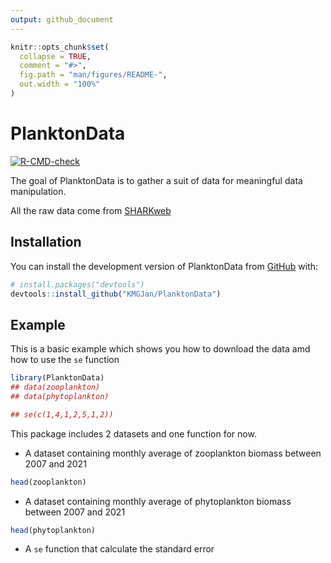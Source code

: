 ```yaml
---
output: github_document
---
```


<!-- README.md is generated from README.Rmd. Please edit that file -->

```r
knitr::opts_chunk$set(
  collapse = TRUE,
  comment = "#>",
  fig.path = "man/figures/README-",
  out.width = "100%"
)
```

# PlanktonData

<!-- badges: start -->
[![R-CMD-check](https://github.com/KMGJan/PlanktonData/actions/workflows/R-CMD-check.yaml/badge.svg)](https://github.com/KMGJan/PlanktonData/actions/workflows/R-CMD-check.yaml)
<!-- badges: end -->

The goal of PlanktonData is to gather a suit of data for meaningful data manipulation.

All the raw data come from [SHARKweb](https://sharkweb.smhi.se/hamta-data/)

## Installation

You can install the development version of PlanktonData from [GitHub](https://github.com/) with:

``` r
# install.packages("devtools")
devtools::install_github("KMGJan/PlanktonData")
```

## Example

This is a basic example which shows you how to download the data amd how to use the `se` function

```r
library(PlanktonData)
## data(zooplankton)
## data(phytoplankton)

## se(c(1,4,1,2,5,1,2))
```

This package includes 2 datasets and one function for now.

* A dataset containing monthly average of zooplankton biomass between 2007 and 2021

```r
head(zooplankton)
```

* A dataset containing monthly average of phytoplankton biomass between 2007 and 2021

```r
head(phytoplankton)
```

* A `se` function that calculate the standard error
